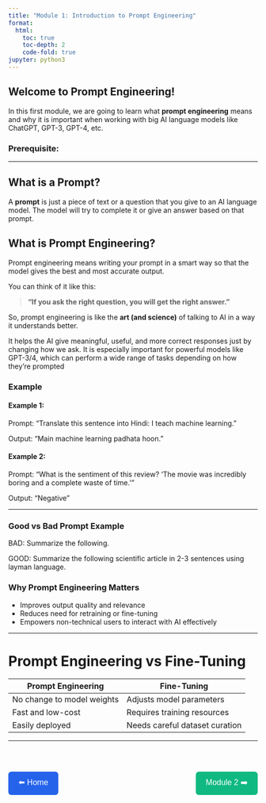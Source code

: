 ```yaml
---
title: "Module 1: Introduction to Prompt Engineering"
format:
  html:
    toc: true
    toc-depth: 2
    code-fold: true
jupyter: python3
---
```


##  Welcome to Prompt Engineering!

In this first module, we are going to learn what **prompt engineering** means and why it is important when working with big AI language models like ChatGPT, GPT-3, GPT-4, etc.

### Prerequisite:

---

##  What is a Prompt?
A **prompt** is just a piece of text or a question that you give to an AI language model.
The model will try to complete it or give an answer based on that prompt.

## What is Prompt Engineering?

Prompt engineering means writing your prompt in a smart way so that the model gives the best and most accurate output.

You can think of it like this:

> **"If you ask the right question, you will get the right answer."**

So, prompt engineering is like the **art (and science)** of talking to AI in a way it understands better.

It helps the AI give meaningful, useful, and more correct responses just by changing how we ask.
It is especially important for powerful models like GPT-3/4, which can perform a wide range of tasks depending on how they’re prompted

### Example

#### Example 1:
Prompt: "Translate this sentence into Hindi: I teach machine learning."

Output: "Main machine learning padhata hoon."


#### Example 2:
Prompt: "What is the sentiment of this review? 'The movie was incredibly boring and a complete waste of time.'"

Output: "Negative"

---

###  Good vs Bad Prompt Example

BAD: Summarize the following.


GOOD: Summarize the following scientific article in 2-3 sentences using layman language.


### Why Prompt Engineering Matters

- Improves output quality and relevance
- Reduces need for retraining or fine-tuning
- Empowers non-technical users to interact with AI effectively

---

#  Prompt Engineering vs Fine-Tuning

| Prompt Engineering | Fine-Tuning |
|--------------------|-------------|
| No change to model weights | Adjusts model parameters |
| Fast and low-cost | Requires training resources |
| Easily deployed | Needs careful dataset curation |

---


<div style="display: flex; justify-content: space-between; align-items: center; margin-top: 3rem;">

  <a href="./" style="text-decoration: none;">
    <button style="
      padding: 10px 20px;
      background-color: #2563eb;
      color: white;
      border: none;
      border-radius: 6px;
      font-size: 16px;
      cursor: pointer;
      transition: background-color 0.3s;">
      ⬅️ Home
    </button>
  </a>

  <a href="Module2.html" style="text-decoration: none;">
    <button style="
      padding: 10px 20px;
      background-color: #10b981;
      color: white;
      border: none;
      border-radius: 6px;
      font-size: 16px;
      cursor: pointer;
      transition: background-color 0.3s;">
      Module 2 ➡️
    </button>
  </a>

</div>


